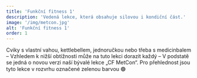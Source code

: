 ```yaml
---
title: 'Funkční fitness 1'
description: 'Vedená lekce, která obsahuje silovou i kondiční část.'
image: '/img/metcon.jpg'
alt: 'Funkční fitness 1'
order: 1
---
```


Cviky s vlastní vahou, kettlebellem, jednoručkou nebo třeba s medicinbalem – Vzhledem k nižší obtížnosti může na tuto lekci dorazit každý – V podstatě se jedná o novou verzi naší bývalé lekce „CF MetCon“. Pro přehlednost jsou tyto lekce v rozvrhu označené zelenou barvou 🟢
